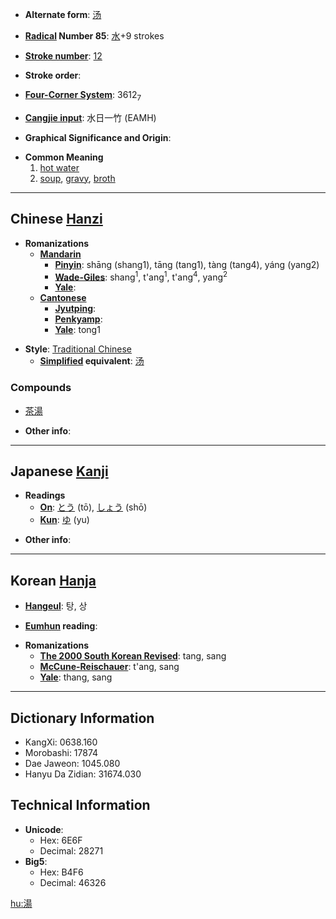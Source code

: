 * '''Alternate form''': [[汤]]

* '''[[Wiktionary:Chinese radical index| Radical]] Number 85''': [[Wiktionary:Chinese radical index 水|水]]+9 strokes

* '''[[Wiktionary:Chinese total strokes index|Stroke number]]''': [[Wiktionary:Chinese total strokes index 12|12]]

* '''Stroke order''': 

* '''[[Wiktionary:Chinese four corner index|Four-Corner System]]''': 3612<sub>7</sub>

* '''[[Wiktionary:Chinese Cangjie index|Cangjie input]]''': 水日一竹 (EAMH)

* '''Graphical Significance and Origin''': 

* '''Common Meaning'''
*#[[hot water]]
*# [[soup]], [[gravy]], [[broth]]

----

== Chinese [[Hanzi]] ==

* '''Romanizations'''
** '''[[Mandarin]]'''
*** '''[[Pinyin]]''': shāng (shang1), tāng (tang1), tàng (tang4), yáng (yang2)
*** '''[[Wade-Giles]]''': shang<sup>1</sup>, t'ang<sup>1</sup>, t'ang<sup>4</sup>, yang<sup>2</sup>
*** '''[[Yale]]''': 
** '''[[Cantonese]]'''
*** '''[[Jyutping]]''':
*** '''[[Penkyamp]]''': 
*** '''[[Yale]]''': tong1

* '''Style''': [[Traditional Chinese]] 
** '''[[Simplified Chinese|Simplified]] equivalent''': [[汤]]

===Compounds===
*[[茶湯]]

* '''Other info''': 

----

== Japanese [[Kanji]] ==

* '''Readings'''
** '''[[On]]''': [[とう]] (tō), [[しょう]] (shō)
** '''[[Kun]]''': [[ゆ]] (yu)

* '''Other info''':  

----

== Korean [[Hanja]] ==

* '''[[Hangeul]]''': 탕, 상

* '''[[Eumhun]] reading''': 

* '''Romanizations'''
** '''[[The 2000 South Korean Revised Romanization|The 2000 South Korean Revised]]''': tang, sang
** '''[[McCune-Reischauer]]''': t'ang, sang
** '''[[Yale]]''': thang, sang

----

== Dictionary Information ==

* KangXi: 0638.160
* Morobashi: 17874
* Dae Jaweon: 1045.080
* Hanyu Da Zidian: 31674.030

== Technical Information ==

* '''Unicode''':
** Hex: 6E6F
** Decimal: 28271
* '''Big5''':
** Hex: B4F6
** Decimal: 46326

[[hu:湯]]